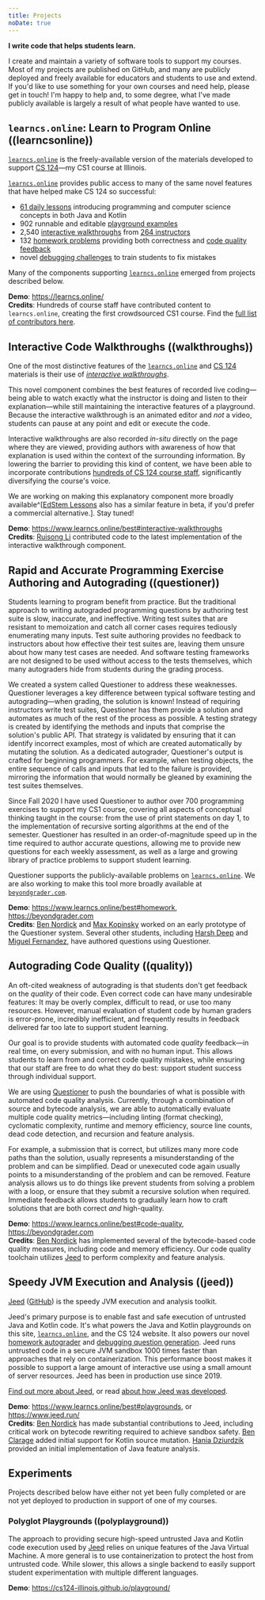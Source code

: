 ```yaml
---
title: Projects
noDate: true
---
```


<div className="lead">

**I write code that helps students learn.**

</div>

I create and maintain a variety of software tools to support my courses.
Most of my projects are published on GitHub, and many are publicly deployed and freely available for educators and students to use and extend.
If you'd like to use something for your own courses and need help, please get in touch!
I'm happy to help and, to some degree, what I've made publicly available is largely a result of what people have wanted to use.

## `learncs.online`: Learn to Program Online ((learncsonline))

[`learncs.online`](https://learncs.online) is the freely-available version of the materials developed to support [CS 124](https://www.cs124.org/)—my CS1 course at Illinois.

[`learncs.online`](https://learncs.online) provides public access to many of the same novel features that have helped make CS 124 so successful:

* [61 daily lessons](https://www.learncs.online/lessons) introducing programming and computer science concepts in both Java and Kotlin
* 902 runnable and editable [playground examples](https://www.learncs.online/best#playgrounds)
* 2,540 [interactive walkthroughs](https://www.learncs.online/best#interactive-walkthroughs) from [264 instructors](https://www.learncs.online/people)
* 132 [homework problems](https://www.learncs.online/best#homework) providing both correctness and [code quality feedback](https://www.learncs.online/best#code-quality)
* novel [debugging challenges](https://www.learncs.online/best#debugging-challenges) to train students to fix mistakes

Many of the components supporting [`learncs.online`](https://learncs.online/) emerged from projects described below.

**Demo**: https://learncs.online/  
**Credits**: Hundreds of course staff have contributed content to `learncs.online`, creating the first crowdsourced CS1 course. Find the [full list of contributors here](https://www.learncs.online/people).

## Interactive Code Walkthroughs ((walkthroughs))

One of the most distinctive features of the [`learncs.online`](https://learncs.online) and [CS 124](https://cs124.org) materials is their use of [_interactive walkthroughs_](https://www.learncs.online/best#interactive-walkthroughs).

This novel component combines the best features of recorded live coding—being able to watch exactly what the instructor is doing and listen to their explanation—while still maintaining the interactive features of a playground.
Because the interactive walkthrough is an animated editor and _not_ a video, students can pause at any point and edit or execute the code.

Interactive walkthroughs are also recorded _in-situ_ directly on the page where they are viewed, providing authors with awareness of how that explanation is used within the context of the surrounding information.
By lowering the barrier to providing this kind of content, we have been able to incorporate contributions [hundreds of CS 124 course staff](https://www.learncs.online/people), significantly diversifying the course's voice.

We are working on making this explanatory component more broadly available^[[EdStem Lessons](https://edstem.org/lessons) also has a similar feature in beta, if you'd prefer a commercial alternative.].
Stay tuned!

**Demo**: https://www.learncs.online/best#interactive-walkthroughs  
**Credits**: [Ruisong Li](https://www.ruisong.info/) contributed code to the latest implementation of the interactive walkthrough component.

## Rapid and Accurate Programming Exercise Authoring and Autograding ((questioner))

Students learning to program benefit from practice.
But the traditional approach to writing autograded programming questions by authoring test suite is slow, inaccurate, and ineffective.
Writing test suites that are resistant to memoization and catch all corner cases requires tediously enumerating many inputs.
Test suite authoring provides no feedback to instructors about how effective their test suites are, leaving them unsure about how many test cases are needed.
And software testing frameworks are not designed to be used without access to the tests themselves, which many autograders hide from students during the grading process.

We created a system called Questioner to address these weaknesses.
Questioner leverages a key difference between typical software testing and autograding—when grading, the solution is known!
Instead of requiring instructors write test suites, Questioner has them provide a solution and automates as much of the rest of the process as possible.
A testing strategy is created by identifying the methods and inputs that comprise the solution's public API.
That strategy is validated by ensuring that it can identify incorrect examples, most of which are created automatically by mutating the solution.
As a dedicated autograder, Questioner's output is crafted for beginning programmers.
For example, when testing objects, the entire sequence of calls and inputs that led to the failure is provided, mirroring the information that would normally be gleaned by examining the test suites themselves.

Since Fall 2020 I have used Questioner to author over 700 programming exercises to support my CS1 course, covering all aspects of conceptual thinking taught in the course: from the use of print statements on day 1, to the implementation of recursive sorting algorithms at the end of the semester.
Questioner has resulted in an order-of-magnitude speed up in the time required to author accurate questions, allowing me to provide new questions for each weekly assessment, as well as a large and growing library of practice problems to support student learning.

Questioner supports the publicly-available problems on [`learncs.online`](https://learncs.online/practice).
We are also working to make this tool more broadly available at [`beyondgrader.com`](https://www.beyondgrader.com/).

**Demo**: https://www.learncs.online/best#homework, https://beyondgrader.com  
**Credits**: [Ben Nordick](https://github.com/Fleex255) and [Max Kopinsky](https://www.linkedin.com/in/max-kopinsky-2bbb5719b) worked on an early prototype of the Questioner system.
Several other students, including [Harsh Deep](https://github.com/harsh183) and [Miguel Fernandez](https://www.linkedin.com/in/migujorg), have authored questions using Questioner.

## Autograding Code Quality ((quality))

An oft-cited weakness of autograding is that students don't get feedback on the _quality_ of their code.
Even correct code can have many undesirable features: It may be overly complex, difficult to read, or use too many resources.
However, manual evaluation of student code by human graders is error-prone, incredibly inefficient, and frequently results in feedback delivered far too late to support student learning.

Our goal is to provide students with automated code _quality_ feedback—in real time, on every submission, and with no human input.
This allows students to learn from and correct code quality mistakes, while ensuring that our staff are free to do what they do best: support student success through individual support.

We are using [Questioner](#questioner) to push the boundaries of what is possible with automated code quality analysis.
Currently, through a combination of source and bytecode analysis, we are able to automatically evaluate multiple code quality metrics—including linting (format checking), cyclomatic complexity, runtime and memory efficiency, source line counts, dead code detection, and recursion and feature analysis.

For example, a submission that is correct, but utilizes many more code paths than the solution, usually represents a misunderstanding of the problem and can be simplified.
Dead or unexecuted code again usually points to a misunderstanding of the problem and can be removed.
Feature analysis allows us to do things like prevent students from solving a problem with a loop, or ensure that they submit a recursive solution when required.
Immediate feedback allows students to gradually learn how to craft solutions that are both correct _and_ high-quality.

**Demo**: https://www.learncs.online/best#code-quality, https://beyondgrader.com    
**Credits**: [Ben Nordick](https://github.com/Fleex255) has implemented several of the bytecode-based code quality measures, including code and memory efficiency.
Our code quality toolchain utilizes [Jeed](#jeed) to perform complexity and feature analysis.

## Speedy JVM Execution and Analysis ((jeed))

[Jeed](https://jeed.run) ([GitHub](https://github.com/cs124-illinois/jeed)) is the speedy JVM execution and analysis toolkit.

Jeed's primary purpose is to enable fast and safe execution of untrusted Java and Kotlin code.
It's what powers the Java and Kotlin playgrounds on this site, [`learncs.online`](https://www.learncs.online/best#playgrounds), and the CS 124 website.
It also powers our novel [homework autograder](https://www.learncs.online/best#homework) and [debugging question generation](https://www.learncs.online/best#debugging-challenges).
Jeed runs untrusted code in a secure JVM sandbox 1000 times faster than approaches that rely on containerization.
This performance boost makes it possible to support a large amount of interactive use using a small amount of server resources.
Jeed has been in production use since 2019.

[Find out more about Jeed](https://www.jeed.run/about), or read [about how Jeed was developed](/essays/2022-06-17-the-need-for-jeed).

**Demo**: https://www.learncs.online/best#playgrounds, or https://www.jeed.run/  
**Credits**: [Ben Nordick](https://github.com/Fleex255) has made substantial contributions to Jeed, including critical work on bytecode rewriting required to achieve sandbox safety.
[Ben Clarage](https://www.linkedin.com/in/ben-clarage-856820202/) added initial support for Kotlin source mutation.
[Hania Dziurdzik](https://www.mymozaic.com/hdziurdzik) provided an initial implementation of Java feature analysis.

## Experiments

Projects described below have either not yet been fully completed or are not yet deployed to production in support of one of my courses.

### Polyglot Playgrounds ((polyplayground))

The approach to providing secure high-speed untrusted Java and Kotlin code execution used by [Jeed](#jeed) relies on unique features of the Java Virtual Machine.
A more general is to use containerization to protect the host from untrusted code.
While slower, this allows a single backend to easily support student experimentation with multiple different languages.

**Demo**: https://cs124-illinois.github.io/playground/